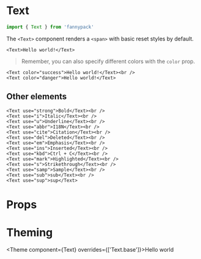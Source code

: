 
# Text

```jsx
import { Text } from 'fannypack'
```

The `<Text>` component renders a `<span>` with basic reset styles by default.

```jsx-live
<Text>Hello world!</Text>
```

> Remember, you can also specify different colors with the `color` prop.

```jsx-live
<Text color="success">Hello world!</Text><br />
<Text color="danger">Hello world!</Text>
```

## Other elements

```jsx-live
<Text use="strong">Bold</Text><br />
<Text use="i">Italic</Text><br />
<Text use="u">Underline</Text><br />
<Text use="abbr">I18N</Text><br />
<Text use="cite">Citation</Text><br />
<Text use="del">Deleted</Text><br />
<Text use="em">Emphasis</Text><br />
<Text use="ins">Inserted</Text><br />
<Text use="kbd">Ctrl + C</Text><br />
<Text use="mark">Highlighted</Text><br />
<Text use="s">Strikethrough</Text><br />
<Text use="samp">Sample</Text><br />
<Text use="sub">sub</Text><br />
<Text use="sup">sup</Text>
```

# Props

<PropTypes component={Text}/>

# Theming

<Theme component={Text} overrides={['Text.base']}>Hello world</Theme>





